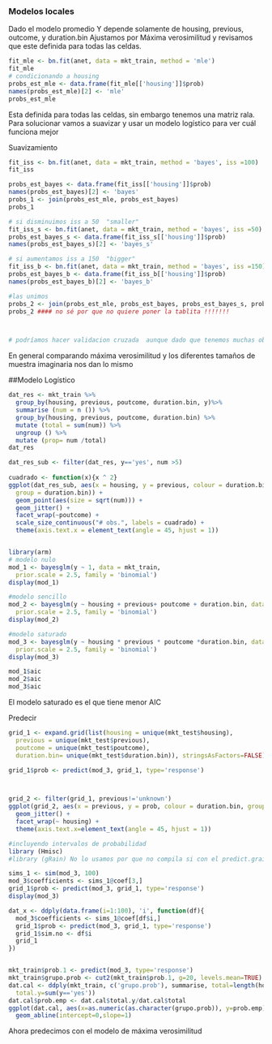### Modelos locales

Dado el modelo promedio  Y depende solamente de housing, previous, outcome, y duration.bin
Ajustamos por Máxima verosimilitud y revisamos que  este definida para todas las 
celdas.

```r

fit_mle <- bn.fit(anet, data = mkt_train, method = 'mle')
fit_mle
# condicionando a housing 
probs_est_mle <- data.frame(fit_mle[['housing']]$prob)
names(probs_est_mle)[2] <- 'mle'
probs_est_mle

```
 Esta definida para todas las celdas, sin embargo tenemos una matriz rala. Para solucionar vamos a suavizar y usar un modelo logístico para ver cuál funciona mejor
 
 Suavizamiento 
```r
fit_iss <- bn.fit(anet, data = mkt_train, method = 'bayes', iss =100)
fit_iss

probs_est_bayes <- data.frame(fit_iss[['housing']]$prob)
names(probs_est_bayes)[2] <- 'bayes'
probs_1 <- join(probs_est_mle, probs_est_bayes)
probs_1

# si disminuimos iss a 50  "smaller"
fit_iss_s <- bn.fit(anet, data = mkt_train, method = 'bayes', iss =50)
probs_est_bayes_s <- data.frame(fit_iss_s[['housing']]$prob)
names(probs_est_bayes_s)[2] <- 'bayes_s'

# si aumentamos iss a 150  "bigger"
fit_iss_b <- bn.fit(anet, data = mkt_train, method = 'bayes', iss =150)
probs_est_bayes_b <- data.frame(fit_iss_b[['housing']]$prob)
names(probs_est_bayes_b)[2] <- 'bayes_b'

#las unimos 
probs_2 <- join(probs_est_mle, probs_est_bayes, probs_est_bayes_s, probs_est_bayes_b)
probs_2 #### no sé por que no quiere poner la tablita !!!!!!!



# podríamos hacer validacion cruzada  aunque dado que tenemos muchas observaciones creo mle fuenciona bien 
```

En general comparando máxima verosimilitud  y los diferentes tamaños de muestra imaginaria nos dan lo mismo 

##Modelo Logístico 
```r
dat_res <- mkt_train %>%
  group_by(housing, previous, poutcome, duration.bin, y)%>%
  summarise (num = n ()) %>%
  group_by(housing, previous, poutcome, duration.bin) %>%
  mutate (total = sum(num)) %>%
  ungroup () %>%
  mutate (prop= num /total)
dat_res

dat_res_sub <- filter(dat_res, y=='yes', num >5)
 
cuadrado <- function(x){x ^ 2}
ggplot(dat_res_sub, aes(x = housing, y = previous, colour = duration.bin, 
  group = duration.bin)) + 
  geom_point(aes(size = sqrt(num))) +
  geom_jitter() +
  facet_wrap(~poutcome) + 
  scale_size_continuous("# obs.", labels = cuadrado) +
  theme(axis.text.x = element_text(angle = 45, hjust = 1)) 


library(arm)
# modelo nulo 
mod_1 <- bayesglm(y ~ 1, data = mkt_train,
  prior.scale = 2.5, family = 'binomial')
display(mod_1)

#modelo sencillo   
mod_2 <- bayesglm(y ~ housing + previous+ poutcome + duration.bin, data = mkt_train,
  prior.scale = 2.5, family = 'binomial')
display(mod_2)

#modelo saturado
mod_3 <- bayesglm(y ~ housing * previous * poutcome *duration.bin, data = mkt_train,
  prior.scale = 2.5, family = 'binomial')
display(mod_3)

mod_1$aic
mod_2$aic
mod_3$aic
```
El modelo saturado es el que tiene menor AIC 

Predecir 
```r
grid_1 <- expand.grid(list(housing = unique(mkt_test$housing), 
  previous = unique(mkt_test$previous),
  poutcome = unique(mkt_test$poutcome),
  duration.bin= unique(mkt_test$duration.bin)), stringsAsFactors=FALSE)

grid_1$prob <- predict(mod_3, grid_1, type='response')



grid_2 <- filter(grid_1, previous!='unknown')
ggplot(grid_2, aes(x = previous, y = prob, colour = duration.bin, group = duration.bin))+ 
  geom_jitter() +
  facet_wrap(~ housing) + 
  theme(axis.text.x=element_text(angle = 45, hjust = 1))

#incluyendo intervalos de probabilidad 
library (Hmisc)
#library (gRain) No lo usamos por que no compila si con el predict.grain

sims_1 <- sim(mod_3, 100)
mod_3$coefficients <- sims_1@coef[3,]
grid_1$prob <- predict(mod_3, grid_1, type='response')
display(mod_3)

dat_x <- ddply(data.frame(i=1:100), 'i', function(df){
  mod_3$coefficients <- sims_1@coef[df$i,]
  grid_1$prob <- predict(mod_3, grid_1, type='response')
  grid_1$sim.no <- df$i
  grid_1
})


mkt_train$prob.1 <- predict(mod_3, type='response')
mkt_train$grupo.prob <- cut2(mkt_train$prob.1, g=20, levels.mean=TRUE)
dat.cal <- ddply(mkt_train, c('grupo.prob'), summarise, total=length(housing),
  total.y=sum(y=='yes'))
dat.cal$prob.emp <- dat.cal$total.y/dat.cal$total
ggplot(dat.cal, aes(x=as.numeric(as.character(grupo.prob)), y=prob.emp)) + geom_point() +
  geom_abline(intercept=0,slope=1)
```
 Ahora predecimos con el modelo de máxima verosimilitud 
 
```r




```

